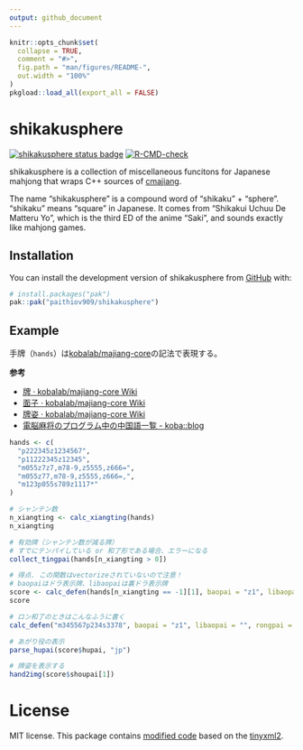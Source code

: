 ```yaml
---
output: github_document
---
```


<!-- README.md is generated from README.Rmd. Please edit that file -->

```r
knitr::opts_chunk$set(
  collapse = TRUE,
  comment = "#>",
  fig.path = "man/figures/README-",
  out.width = "100%"
)
pkgload::load_all(export_all = FALSE)
```

# shikakusphere

<!-- badges: start -->
[![shikakusphere status badge](https://paithiov909.r-universe.dev/badges/shikakusphere)](https://paithiov909.r-universe.dev/shikakusphere)
[![R-CMD-check](https://github.com/paithiov909/shikakusphere/actions/workflows/R-CMD-check.yaml/badge.svg)](https://github.com/paithiov909/shikakusphere/actions/workflows/R-CMD-check.yaml)
<!-- badges: end -->

shikakusphere is a collection of miscellaneous funcitons for Japanese mahjong that wraps C++ sources of [cmajiang](https://github.com/TadaoYamaoka/cmajiang).

The name "shikakusphere" is a compound word of "shikaku" + "sphere". "shikaku" means "square" in Japanese.
It comes from "Shikakui Uchuu De Matteru Yo", which is the third ED of the anime "Saki", and sounds exactly like mahjong games.

## Installation

You can install the development version of shikakusphere from [GitHub](https://github.com/) with:

``` r
# install.packages("pak")
pak::pak("paithiov909/shikakusphere")
```

## Example

手牌（`hands`）は[kobalab/majiang-core](https://github.com/kobalab/majiang-core)の記法で表現する。

**参考**

- [牌 · kobalab/majiang-core Wiki](https://github.com/kobalab/majiang-core/wiki/%E7%89%8C)
- [面子 · kobalab/majiang-core Wiki](https://github.com/kobalab/majiang-core/wiki/%E9%9D%A2%E5%AD%90)
- [牌姿 · kobalab/majiang-core Wiki](https://github.com/kobalab/majiang-core/wiki/%E7%89%8C%E5%A7%BF)
- [電脳麻将のプログラム中の中国語一覧 - koba::blog](https://blog.kobalab.net/entry/20170722/1500688645)

```r
hands <- c(
  "p222345z1234567",
  "p11222345z12345",
  "m055z7z7,m78-9,z5555,z666=",
  "m055z77,m78-9,z5555,z666=,",
  "m123p055s789z1117*"
)

# シャンテン数
n_xiangting <- calc_xiangting(hands)
n_xiangting

# 有効牌（シャンテン数が減る牌）
# すでにテンパイしている or 和了形である場合、エラーになる
collect_tingpai(hands[n_xiangting > 0])

# 得点. この関数はvectorizeされていないので注意！
# baopaiはドラ表示牌、libaopaiは裏ドラ表示牌
score <- calc_defen(hands[n_xiangting == -1][1], baopai = "z1", libaopai = "")
score

# ロン和了のときはこんなふうに書く
calc_defen("m345567p234s3378", baopai = "z1", libaopai = "", rongpai = "s9=")

# あがり役の表示
parse_hupai(score$hupai, "jp")

# 牌姿を表示する
hand2img(score$shoupai[1])
```

# License

MIT license. This package contains [modified code](https://github.com/paithiov909/shikakusphere/blob/main/src/tinyxml2.cpp#L103) based on the [tinyxml2](https://github.com/leethomason/tinyxml2).
